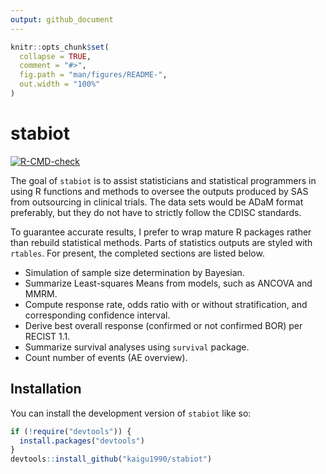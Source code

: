 ```yaml
---
output: github_document
---
```


<!-- README.md is generated from README.Rmd. Please edit that file -->

```r
knitr::opts_chunk$set(
  collapse = TRUE,
  comment = "#>",
  fig.path = "man/figures/README-",
  out.width = "100%"
)
```

# stabiot

<!-- badges: start -->
[![R-CMD-check](https://github.com/kaigu1990/stabiot/actions/workflows/R-CMD-check.yaml/badge.svg)](https://github.com/kaigu1990/stabiot/actions/workflows/R-CMD-check.yaml)
<!-- badges: end -->

The goal of `stabiot` is to assist statisticians and statistical programmers in using R functions and methods to oversee the outputs produced by SAS from outsourcing in clinical 
trials. The data sets would be ADaM format preferably, but they do not have to 
strictly follow the CDISC standards.

To guarantee accurate results, I prefer to wrap mature R packages rather than rebuild statistical methods. Parts of statistics outputs are styled with `rtables`. For present, the completed sections are listed below.

- Simulation of sample size determination by Bayesian.
- Summarize Least-squares Means from models, such as ANCOVA and MMRM.
- Compute response rate, odds ratio with or without stratification, and corresponding 
confidence interval.
- Derive best overall response (confirmed or not confirmed BOR) per RECIST 1.1.
- Summarize survival analyses using `survival` package.
- Count number of events (AE overview).

## Installation

You can install the development version of `stabiot` like so:

```r
if (!require("devtools")) {
  install.packages("devtools")
}
devtools::install_github("kaigu1990/stabiot")
```
